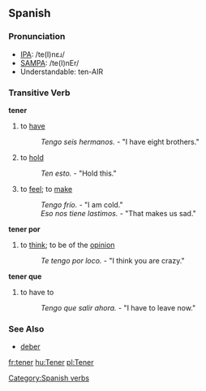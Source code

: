 ==Spanish==
=== Pronunciation ===
*[[w:IPA_chart_for_English|IPA]]: /te(I)nɛɹ/
*[[w:SAMPA_chart_for_English|SAMPA]]: /te(I)nEr/
*Understandable: ten-AIR

=== Transitive Verb ===
'''tener'''
# to [[have]]
#: ''Tengo seis hermanos.'' - "I have eight brothers."
# to [[hold]]
#: ''Ten esto.'' - "Hold this."
# to [[feel]]; to [[make]] 
#: ''Tengo frío.'' - "I am cold."
#: ''Eso nos tiene lastimos.'' - "That makes us sad."
'''tener por'''
# to [[think]]; to be of the [[opinion]]
#: ''Te tengo por loco.'' - "I think you are crazy."
'''tener que'''
# to have to
#: ''Tengo que salir ahora.'' - "I have to leave now."

{{template:Es:-er(tener)|ten|tien|tuv}}

=== See Also ===
*[[deber]]

[[Category:Spanish verbs]]

[[fr:tener]]
[[hu:Tener]]
[[pl:Tener]]